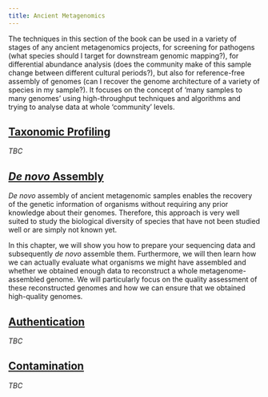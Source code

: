 ```yaml
---
title: Ancient Metagenomics
---
```


The techniques in this section of the book can be used in a variety of stages of any ancient metagenomics projects, for screening for pathogens (what species should I target for downstream genomic mapping?), for differential abundance analysis (does the community make of this sample change between different cultural periods?), but also for reference-free assembly of genomes (can I recover the genome architecture of a variety of species in my sample?). It focuses on the concept of 'many samples to many genomes' using high-throughput techniques and algorithms and trying to analyse data at whole 'community' levels.

## [Taxonomic Profiling](taxonomic-profiling.qmd)


<!-- TODO -->

_TBC_


## [_De novo_ Assembly](denovo-assembly.qmd)

_De novo_ assembly of ancient metagenomic samples enables the recovery of the genetic information of organisms without requiring any prior knowledge about their genomes. Therefore, this approach is very well suited to study the biological diversity of species that have not been studied well or are simply not known yet.

In this chapter, we will show you how to prepare your sequencing data and subsequently _de novo_ assemble them. Furthermore, we will then learn how we can actually evaluate what organisms we might have assembled and whether we obtained enough data to reconstruct a whole metagenome-assembled genome. We will particularly focus on the quality assessment of these reconstructed genomes and how we can ensure that we obtained high-quality genomes.

## [Authentication](authentication.qmd)


<!-- TODO -->

_TBC_

## [Contamination](contamination.qmd)


<!-- TODO -->

_TBC_

